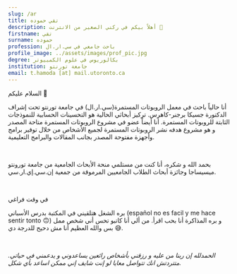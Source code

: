 ```yaml
---
slug: /ar
title: تقي حموده
description: أهلاً بيكم في ركني الصغير من الانترنت 🌱
firstname: تقي
surname: حموده
profession: باحث جامعي في سي.ار.ال
profile_image: ../assets/images/prof_pic.jpg
degree: بكالوريوس في علوم الكمبيوتر
institution: جامعة تورنتو
email: t.hamoda [at] mail.utoronto.ca
---
```


<Text as='h2' fontSize='3xl'>السلام عليكم 👋</Text>

<Text>أنا حالياً باحث في معمل <Link color='teal.500' href='https://crl.utm.utoronto.ca/'>الروبوتات المستمرة(سي.ار.ال) </Link> في جامعة تورنتو تحت إشراف <Link color='teal.500' href='https://www.cs.toronto.edu/~jbk/'> الدكتورة جسيكا برجنر-كاهرس</Link>. تركيز أبحاثي الحالية هو التحسينات الحسابية للنموذجات الثابتة للروبوتات المستمرة. أنا أيضاً عضو في مشروع  <Link color='teal.500' href='https://www.opencontinuumrobotics.com/'>الروبوتات المستمرة متاحة المصدر</Link> و هو مشروع هدفه نشر الروبوتات المستمرة لجميع الأشخاص من خلال توفير برامج وأجهزة مفتوحة المصدر بجانب المقالات والبرامج التعليمية.</Text>

<br/>

<Text>بحمد الله و شكره، أنا كنت من مستلمي <Link color='teal.500' href='https://www.utm.utoronto.ca/dean/awards-grants/undergraduate-awards-grants/utm-undergraduate-research-grants'>منحة الأبحاث الجامعية من جامعة تورونتو ميسيساجا</Link> وجائزة <Link color='teal.500' href='https://www.nserc-crsng.gc.ca/students-etudiants/ug-pc/usra-brpc_eng.asp'>أبحاث الطلاب الجامعيين المرموقة من  جمعية إن.سي.إي.ار.سي</Link>.</Text>

<br/>

<Text as='h3' fontSize='2xl'>في وقت فراغي</Text>

بره الشغل هتلقيني في المكتبة بدرس الأسباني (español no es facil y me hace sentir tonto 🙃) و بره المذاكرة أنا بحب اقرأ. من ألي أنا كاتبو تحس أني شخص ممل بس والله العظيم أنا مش دحيح للدرجة دي 😅.

<br/>

*الحمدلله إن ربنا من عليه و رزقني بأشخاص رائعين يساعدوني و يدعمني في حياتي. متتردتش انك تتواصل معايا لو إنت شايف إني ممكن اساعد بأي شكل.*
